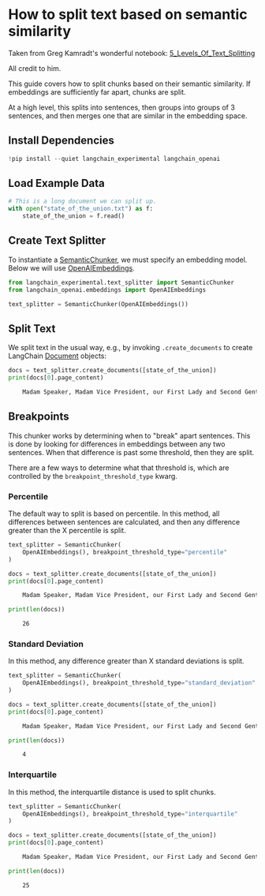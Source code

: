# How to split text based on semantic similarity

Taken from Greg Kamradt's wonderful notebook:
[5_Levels_Of_Text_Splitting](https://github.com/FullStackRetrieval-com/RetrievalTutorials/blob/main/tutorials/LevelsOfTextSplitting/5_Levels_Of_Text_Splitting.ipynb)

All credit to him.

This guide covers how to split chunks based on their semantic similarity. If embeddings are sufficiently far apart, chunks are split.

At a high level, this splits into sentences, then groups into groups of 3
sentences, and then merges one that are similar in the embedding space.
## Install Dependencies

```python
!pip install --quiet langchain_experimental langchain_openai
```

## Load Example Data

```python
# This is a long document we can split up.
with open("state_of_the_union.txt") as f:
    state_of_the_union = f.read()
```

## Create Text Splitter
To instantiate a [SemanticChunker](https://api.python.langchain.com/en/latest/text_splitter/langchain_experimental.text_splitter.SemanticChunker.html), we must specify an embedding model. Below we will use [OpenAIEmbeddings](https://api.python.langchain.com/en/latest/embeddings/langchain_community.embeddings.openai.OpenAIEmbeddings.html).

```python
from langchain_experimental.text_splitter import SemanticChunker
from langchain_openai.embeddings import OpenAIEmbeddings

text_splitter = SemanticChunker(OpenAIEmbeddings())
```

## Split Text

We split text in the usual way, e.g., by invoking `.create_documents` to create LangChain [Document](https://api.python.langchain.com/en/latest/documents/langchain_core.documents.base.Document.html) objects:

```python
docs = text_splitter.create_documents([state_of_the_union])
print(docs[0].page_content)
```


<CodeOutputBlock lang="python">

```default
    Madam Speaker, Madam Vice President, our First Lady and Second Gentleman. Members of Congress and the Cabinet. Justices of the Supreme Court. My fellow Americans. Last year COVID-19 kept us apart. This year we are finally together again. Tonight, we meet as Democrats Republicans and Independents. But most importantly as Americans. With a duty to one another to the American people to the Constitution. And with an unwavering resolve that freedom will always triumph over tyranny. Six days ago, Russia’s Vladimir Putin sought to shake the foundations of the free world thinking he could make it bend to his menacing ways. But he badly miscalculated. He thought he could roll into Ukraine and the world would roll over. Instead he met a wall of strength he never imagined. He met the Ukrainian people. From President Zelenskyy to every Ukrainian, their fearlessness, their courage, their determination, inspires the world. Groups of citizens blocking tanks with their bodies. Everyone from students to retirees teachers turned soldiers defending their homeland. In this struggle as President Zelenskyy said in his speech to the European Parliament “Light will win over darkness.” The Ukrainian Ambassador to the United States is here tonight. Let each of us here tonight in this Chamber send an unmistakable signal to Ukraine and to the world. Please rise if you are able and show that, Yes, we the United States of America stand with the Ukrainian people. Throughout our history we’ve learned this lesson when dictators do not pay a price for their aggression they cause more chaos. They keep moving.
```

</CodeOutputBlock>

## Breakpoints

This chunker works by determining when to "break" apart sentences. This is done by looking for differences in embeddings between any two sentences. When that difference is past some threshold, then they are split.

There are a few ways to determine what that threshold is, which are controlled by the `breakpoint_threshold_type` kwarg.

### Percentile

The default way to split is based on percentile. In this method, all differences between sentences are calculated, and then any difference greater than the X percentile is split.

```python
text_splitter = SemanticChunker(
    OpenAIEmbeddings(), breakpoint_threshold_type="percentile"
)
```


```python
docs = text_splitter.create_documents([state_of_the_union])
print(docs[0].page_content)
```


<CodeOutputBlock lang="python">

```default
    Madam Speaker, Madam Vice President, our First Lady and Second Gentleman. Members of Congress and the Cabinet. Justices of the Supreme Court. My fellow Americans. Last year COVID-19 kept us apart. This year we are finally together again. Tonight, we meet as Democrats Republicans and Independents. But most importantly as Americans. With a duty to one another to the American people to the Constitution. And with an unwavering resolve that freedom will always triumph over tyranny. Six days ago, Russia’s Vladimir Putin sought to shake the foundations of the free world thinking he could make it bend to his menacing ways. But he badly miscalculated. He thought he could roll into Ukraine and the world would roll over. Instead he met a wall of strength he never imagined. He met the Ukrainian people. From President Zelenskyy to every Ukrainian, their fearlessness, their courage, their determination, inspires the world. Groups of citizens blocking tanks with their bodies. Everyone from students to retirees teachers turned soldiers defending their homeland. In this struggle as President Zelenskyy said in his speech to the European Parliament “Light will win over darkness.” The Ukrainian Ambassador to the United States is here tonight. Let each of us here tonight in this Chamber send an unmistakable signal to Ukraine and to the world. Please rise if you are able and show that, Yes, we the United States of America stand with the Ukrainian people. Throughout our history we’ve learned this lesson when dictators do not pay a price for their aggression they cause more chaos. They keep moving.
```

</CodeOutputBlock>


```python
print(len(docs))
```


<CodeOutputBlock lang="python">

```default
    26
```

</CodeOutputBlock>

### Standard Deviation

In this method, any difference greater than X standard deviations is split.

```python
text_splitter = SemanticChunker(
    OpenAIEmbeddings(), breakpoint_threshold_type="standard_deviation"
)
```


```python
docs = text_splitter.create_documents([state_of_the_union])
print(docs[0].page_content)
```


<CodeOutputBlock lang="python">

```default
    Madam Speaker, Madam Vice President, our First Lady and Second Gentleman. Members of Congress and the Cabinet. Justices of the Supreme Court. My fellow Americans. Last year COVID-19 kept us apart. This year we are finally together again. Tonight, we meet as Democrats Republicans and Independents. But most importantly as Americans. With a duty to one another to the American people to the Constitution. And with an unwavering resolve that freedom will always triumph over tyranny. Six days ago, Russia’s Vladimir Putin sought to shake the foundations of the free world thinking he could make it bend to his menacing ways. But he badly miscalculated. He thought he could roll into Ukraine and the world would roll over. Instead he met a wall of strength he never imagined. He met the Ukrainian people. From President Zelenskyy to every Ukrainian, their fearlessness, their courage, their determination, inspires the world. Groups of citizens blocking tanks with their bodies. Everyone from students to retirees teachers turned soldiers defending their homeland. In this struggle as President Zelenskyy said in his speech to the European Parliament “Light will win over darkness.” The Ukrainian Ambassador to the United States is here tonight. Let each of us here tonight in this Chamber send an unmistakable signal to Ukraine and to the world. Please rise if you are able and show that, Yes, we the United States of America stand with the Ukrainian people. Throughout our history we’ve learned this lesson when dictators do not pay a price for their aggression they cause more chaos. They keep moving. And the costs and the threats to America and the world keep rising. That’s why the NATO Alliance was created to secure peace and stability in Europe after World War 2. The United States is a member along with 29 other nations. It matters. American diplomacy matters. American resolve matters. Putin’s latest attack on Ukraine was premeditated and unprovoked. He rejected repeated efforts at diplomacy. He thought the West and NATO wouldn’t respond. And he thought he could divide us at home. Putin was wrong. We were ready. Here is what we did. We prepared extensively and carefully. We spent months building a coalition of other freedom-loving nations from Europe and the Americas to Asia and Africa to confront Putin. I spent countless hours unifying our European allies. We shared with the world in advance what we knew Putin was planning and precisely how he would try to falsely justify his aggression. We countered Russia’s lies with truth. And now that he has acted the free world is holding him accountable. Along with twenty-seven members of the European Union including France, Germany, Italy, as well as countries like the United Kingdom, Canada, Japan, Korea, Australia, New Zealand, and many others, even Switzerland. We are inflicting pain on Russia and supporting the people of Ukraine. Putin is now isolated from the world more than ever. Together with our allies –we are right now enforcing powerful economic sanctions. We are cutting off Russia’s largest banks from the international financial system. Preventing Russia’s central bank from defending the Russian Ruble making Putin’s $630 Billion “war fund” worthless. We are choking off Russia’s access to technology that will sap its economic strength and weaken its military for years to come. Tonight I say to the Russian oligarchs and corrupt leaders who have bilked billions of dollars off this violent regime no more. The U.S. Department of Justice is assembling a dedicated task force to go after the crimes of Russian oligarchs. We are joining with our European allies to find and seize your yachts your luxury apartments your private jets. We are coming for your ill-begotten gains. And tonight I am announcing that we will join our allies in closing off American air space to all Russian flights – further isolating Russia – and adding an additional squeeze –on their economy. The Ruble has lost 30% of its value. The Russian stock market has lost 40% of its value and trading remains suspended. Russia’s economy is reeling and Putin alone is to blame. Together with our allies we are providing support to the Ukrainians in their fight for freedom. Military assistance. Economic assistance. Humanitarian assistance. We are giving more than $1 Billion in direct assistance to Ukraine. And we will continue to aid the Ukrainian people as they defend their country and to help ease their suffering. Let me be clear, our forces are not engaged and will not engage in conflict with Russian forces in Ukraine. Our forces are not going to Europe to fight in Ukraine, but to defend our NATO Allies – in the event that Putin decides to keep moving west. For that purpose we’ve mobilized American ground forces, air squadrons, and ship deployments to protect NATO countries including Poland, Romania, Latvia, Lithuania, and Estonia. As I have made crystal clear the United States and our Allies will defend every inch of territory of NATO countries with the full force of our collective power. And we remain clear-eyed. The Ukrainians are fighting back with pure courage. But the next few days weeks, months, will be hard on them. Putin has unleashed violence and chaos. But while he may make gains on the battlefield – he will pay a continuing high price over the long run. And a proud Ukrainian people, who have known 30 years  of independence, have repeatedly shown that they will not tolerate anyone who tries to take their country backwards. To all Americans, I will be honest with you, as I’ve always promised. A Russian dictator, invading a foreign country, has costs around the world. And I’m taking robust action to make sure the pain of our sanctions  is targeted at Russia’s economy. And I will use every tool at our disposal to protect American businesses and consumers. Tonight, I can announce that the United States has worked with 30 other countries to release 60 Million barrels of oil from reserves around the world. America will lead that effort, releasing 30 Million barrels from our own Strategic Petroleum Reserve. And we stand ready to do more if necessary, unified with our allies. These steps will help blunt gas prices here at home. And I know the news about what’s happening can seem alarming.
```

</CodeOutputBlock>


```python
print(len(docs))
```


<CodeOutputBlock lang="python">

```default
    4
```

</CodeOutputBlock>

### Interquartile

In this method, the interquartile distance is used to split chunks.

```python
text_splitter = SemanticChunker(
    OpenAIEmbeddings(), breakpoint_threshold_type="interquartile"
)
```


```python
docs = text_splitter.create_documents([state_of_the_union])
print(docs[0].page_content)
```


<CodeOutputBlock lang="python">

```default
    Madam Speaker, Madam Vice President, our First Lady and Second Gentleman. Members of Congress and the Cabinet. Justices of the Supreme Court. My fellow Americans. Last year COVID-19 kept us apart. This year we are finally together again. Tonight, we meet as Democrats Republicans and Independents. But most importantly as Americans. With a duty to one another to the American people to the Constitution. And with an unwavering resolve that freedom will always triumph over tyranny. Six days ago, Russia’s Vladimir Putin sought to shake the foundations of the free world thinking he could make it bend to his menacing ways. But he badly miscalculated. He thought he could roll into Ukraine and the world would roll over. Instead he met a wall of strength he never imagined. He met the Ukrainian people. From President Zelenskyy to every Ukrainian, their fearlessness, their courage, their determination, inspires the world. Groups of citizens blocking tanks with their bodies. Everyone from students to retirees teachers turned soldiers defending their homeland. In this struggle as President Zelenskyy said in his speech to the European Parliament “Light will win over darkness.” The Ukrainian Ambassador to the United States is here tonight. Let each of us here tonight in this Chamber send an unmistakable signal to Ukraine and to the world. Please rise if you are able and show that, Yes, we the United States of America stand with the Ukrainian people. Throughout our history we’ve learned this lesson when dictators do not pay a price for their aggression they cause more chaos. They keep moving.
```

</CodeOutputBlock>


```python
print(len(docs))
```


<CodeOutputBlock lang="python">

```default
    25
```

</CodeOutputBlock>
